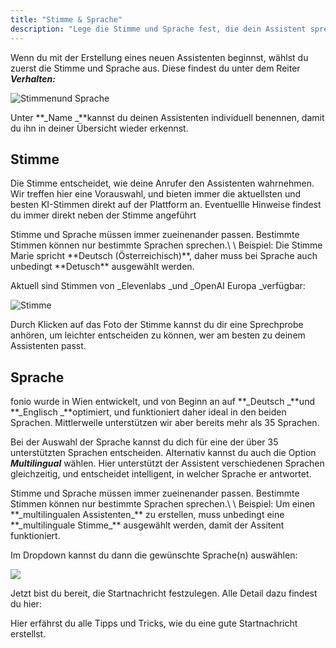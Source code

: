 ```yaml
---
title: "Stimme & Sprache"
description: "Lege die Stimme und Sprache fest, die dein Assistent sprechen soll."
---
```


Wenn du mit der Erstellung eines neuen Assistenten beginnst, wählst du zuerst die Stimme und Sprache aus. Diese findest du unter dem Reiter **_Verhalten:_**

![Stimmenund Sprache](/StimmenundSprachen)

Unter **\_Name \_**kannst du deinen Assistenten individuell benennen, damit du ihn in deiner Übersicht wieder erkennst.

## Stimme

Die Stimme entscheidet, wie deine Anrufer den Assistenten wahrnehmen. Wir treffen hier eine Vorauswahl, und bieten immer die aktuellsten und besten KI-Stimmen direkt auf der Plattform an. Eventuellle Hinweise findest du immer direkt neben der Stimme angeführt

<Note>
  Stimme und Sprache müssen immer zueinenander passen. Bestimmte Stimmen können nur bestimmte Sprachen sprechen.\
  \
  Beispiel: Die Stimme Marie spricht **Deutsch (Österreichisch)**, daher muss bei Sprache auch unbedingt **Detusch** ausgewählt werden.
</Note>

Aktuell sind Stimmen von \_Elevenlabs \_und \_OpenAI Europa \_verfügbar:

![Stimme](/Stimmen)

<Info>
  Durch Klicken auf das Foto der Stimme kannst du dir eine Sprechprobe anhören, um leichter entscheiden zu können, wer am besten zu deinem Assistenten passt.
</Info>

## Sprache

fonio wurde in Wien entwickelt, und von Beginn an auf **\_Deutsch \_**und **\_Englisch \_**optimiert, und funktioniert daher ideal in den beiden Sprachen. Mittlerweile unterstützen wir aber bereits mehr als 35 Sprachen.

Bei der Auswahl der Sprache kannst du dich für eine der über 35 unterstützten Sprachen entscheiden. Alternativ kannst du auch die Option **_Multilingual_** wählen. Hier unterstützt der Assistent verschiedenen Sprachen gleichzeitig, und entscheidet intelligent, in welcher Sprache er antwortet.

<Note>
  Stimme und Sprache müssen immer zueinenander passen. Bestimmte Stimmen können nur bestimmte Sprachen sprechen.\
  \
  Beispiel: Um einen **_multilingualen Assistenten_** zu erstellen, muss unbedingt eine **_multilinguale Stimme_** ausgewählt werden, damit der Assitent funktioniert.
</Note>

Im Dropdown kannst du dann die gewünschte Sprache(n) auswählen:

![](/S)

Jetzt bist du bereit, die Startnachricht festzulegen. Alle Detail dazu findest du hier:

<Card title="Startnachricht festlegen" icon="message">
  Hier erfährst du alle Tipps und Tricks, wie du eine gute Startnachricht erstellst.
</Card>